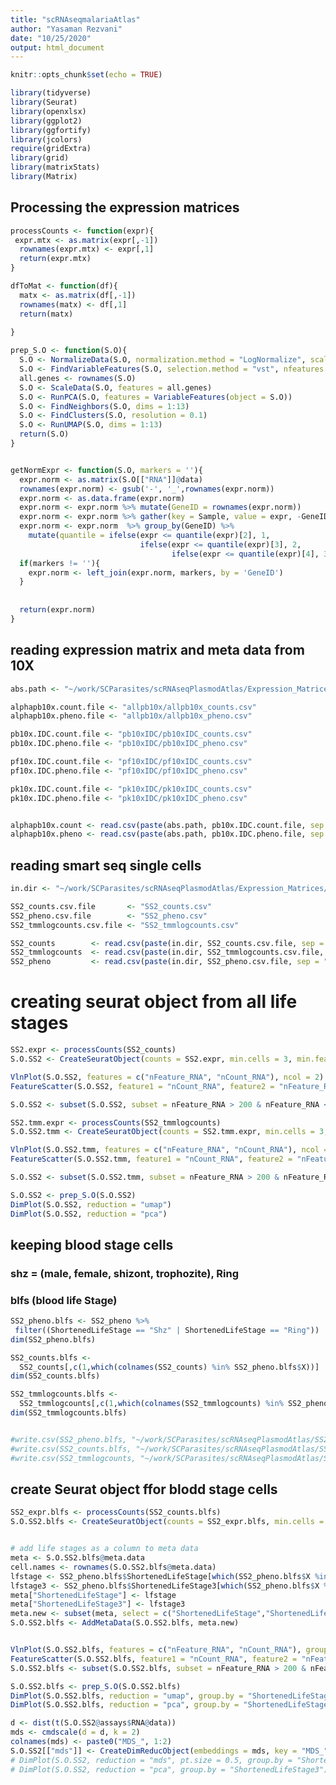 ```yaml
---
title: "scRNAseqmalariaAtlas"
author: "Yasaman Rezvani"
date: "10/25/2020"
output: html_document
---
```


```r
knitr::opts_chunk$set(echo = TRUE)
```


```r
library(tidyverse)
library(Seurat)
library(openxlsx)
library(ggplot2)
library(ggfortify)
library(jcolors)
require(gridExtra)
library(grid)
library(matrixStats)
library(Matrix)
```

## Processing the expression matrices 
```r
processCounts <- function(expr){
 expr.mtx <- as.matrix(expr[,-1])
  rownames(expr.mtx) <- expr[,1]
  return(expr.mtx) 
}

dfToMat <- function(df){
  matx <- as.matrix(df[,-1])
  rownames(matx) <- df[,1]
  return(matx)
  
}

prep_S.O <- function(S.O){
  S.O <- NormalizeData(S.O, normalization.method = "LogNormalize", scale.factor = 10000)
  S.O <- FindVariableFeatures(S.O, selection.method = "vst", nfeatures = 2000)
  all.genes <- rownames(S.O)
  S.O <- ScaleData(S.O, features = all.genes)
  S.O <- RunPCA(S.O, features = VariableFeatures(object = S.O))
  S.O <- FindNeighbors(S.O, dims = 1:13)
  S.O <- FindClusters(S.O, resolution = 0.1)
  S.O <- RunUMAP(S.O, dims = 1:13)
  return(S.O)
}


getNormExpr <- function(S.O, markers = ''){
  expr.norm <- as.matrix(S.O[["RNA"]]@data)
  rownames(expr.norm) <- gsub('-', '_',rownames(expr.norm))
  expr.norm <- as.data.frame(expr.norm) 
  expr.norm <- expr.norm %>% mutate(GeneID = rownames(expr.norm))
  expr.norm <- expr.norm %>% gather(key = Sample, value = expr, -GeneID)
  expr.norm <- expr.norm  %>% group_by(GeneID) %>% 
    mutate(quantile = ifelse(expr <= quantile(expr)[2], 1, 
                             ifelse(expr <= quantile(expr)[3], 2, 
                                    ifelse(expr <= quantile(expr)[4], 3,4))))
  if(markers != ''){
    expr.norm <- left_join(expr.norm, markers, by = 'GeneID')
  }
  
  
  return(expr.norm)
}

```

## reading expression matrix and meta data from 10X  

```r
abs.path <- "~/work/SCParasites/scRNAseqPlasmodAtlas/Expression_Matrices/10X/"

alphapb10x.count.file <- "allpb10x/allpb10x_counts.csv"
alphapb10x.pheno.file <- "allpb10x/allpb10x_pheno.csv"

pb10x.IDC.count.file <- "pb10xIDC/pb10xIDC_counts.csv"
pb10x.IDC.pheno.file <- "pb10xIDC/pb10xIDC_pheno.csv"

pf10x.IDC.count.file <- "pf10xIDC/pf10xIDC_counts.csv"
pf10x.IDC.pheno.file <- "pf10xIDC/pf10xIDC_pheno.csv"

pk10x.IDC.count.file <- "pk10xIDC/pk10xIDC_counts.csv"
pk10x.IDC.pheno.file <- "pk10xIDC/pk10xIDC_pheno.csv"


alphapb10x.count <- read.csv(paste(abs.path, pb10x.IDC.count.file, sep = ""))
alphapb10x.pheno <- read.csv(paste(abs.path, pb10x.IDC.pheno.file, sep = ""))


```

## reading smart seq single cells 

```r

in.dir <- "~/work/SCParasites/scRNAseqPlasmodAtlas/Expression_Matrices/Smartseq2/"

SS2_counts.csv.file       <- "SS2_counts.csv"
SS2_pheno.csv.file        <- "SS2_pheno.csv"
SS2_tmmlogcounts.csv.file <- "SS2_tmmlogcounts.csv"

SS2_counts        <- read.csv(paste(in.dir, SS2_counts.csv.file, sep = ""))
SS2_tmmlogcounts  <- read.csv(paste(in.dir, SS2_tmmlogcounts.csv.file, sep = ""))
SS2_pheno         <- read.csv(paste(in.dir, SS2_pheno.csv.file, sep = "")) 

```

# creating seurat object from all life stages 
```r

SS2.expr <- processCounts(SS2_counts)
S.O.SS2 <- CreateSeuratObject(counts = SS2.expr, min.cells = 3, min.features = 200)

VlnPlot(S.O.SS2, features = c("nFeature_RNA", "nCount_RNA"), ncol = 2)
FeatureScatter(S.O.SS2, feature1 = "nCount_RNA", feature2 = "nFeature_RNA")

S.O.SS2 <- subset(S.O.SS2, subset = nFeature_RNA > 200 & nFeature_RNA < 3000)


```

```r

SS2.tmm.expr <- processCounts(SS2_tmmlogcounts)
S.O.SS2.tmm <- CreateSeuratObject(counts = SS2.tmm.expr, min.cells = 3, min.features = 200)

VlnPlot(S.O.SS2.tmm, features = c("nFeature_RNA", "nCount_RNA"), ncol = 2)
FeatureScatter(S.O.SS2.tmm, feature1 = "nCount_RNA", feature2 = "nFeature_RNA")

S.O.SS2 <- subset(S.O.SS2.tmm, subset = nFeature_RNA > 200 & nFeature_RNA < 3000)

```





```r
S.O.SS2 <- prep_S.O(S.O.SS2)
DimPlot(S.O.SS2, reduction = "umap")
DimPlot(S.O.SS2, reduction = "pca")
```




## keeping blood stage cells
### shz = (male, female, shizont, trophozite),  Ring 
### blfs (blood life Stage)

```r
SS2_pheno.blfs <- SS2_pheno %>%
 filter((ShortenedLifeStage == "Shz" | ShortenedLifeStage == "Ring"))
dim(SS2_pheno.blfs)

SS2_counts.blfs <- 
  SS2_counts[,c(1,which(colnames(SS2_counts) %in% SS2_pheno.blfs$X))]
dim(SS2_counts.blfs)

SS2_tmmlogcounts.blfs <- 
  SS2_tmmlogcounts[,c(1,which(colnames(SS2_tmmlogcounts) %in% SS2_pheno.blfs$X))]
dim(SS2_tmmlogcounts.blfs)


#write.csv(SS2_pheno.blfs, "~/work/SCParasites/scRNAseqPlasmodAtlas/SS2_pheno_blood_stage.csv", row.names = FALSE)
#write.csv(SS2_counts.blfs, "~/work/SCParasites/scRNAseqPlasmodAtlas/SS2_counts_blood_stage.csv", row.names = FALSE)
#write.csv(SS2_tmmlogcounts, "~/work/SCParasites/scRNAseqPlasmodAtlas/SS2_tmmlogcounts_blood_stage.csv", row.names = FALSE)
```


## create Seurat object ffor blodd stage cells 

```r

SS2_expr.blfs <- processCounts(SS2_counts.blfs)
S.O.SS2.blfs <- CreateSeuratObject(counts = SS2_expr.blfs, min.cells = 3, min.features = 200)


# add life stages as a column to meta data 
meta <- S.O.SS2.blfs@meta.data
cell.names <- rownames(S.O.SS2.blfs@meta.data)
lfstage <- SS2_pheno.blfs$ShortenedLifeStage[which(SS2_pheno.blfs$X %in% cell.names)] 
lfstage3 <- SS2_pheno.blfs$ShortenedLifeStage3[which(SS2_pheno.blfs$X %in% cell.names)]
meta["ShortenedLifeStage"] <- lfstage
meta["ShortenedLifeStage3"] <- lfstage3
meta.new <- subset(meta, select = c("ShortenedLifeStage","ShortenedLifeStage3" ))
S.O.SS2.blfs <- AddMetaData(S.O.SS2.blfs, meta.new)


VlnPlot(S.O.SS2.blfs, features = c("nFeature_RNA", "nCount_RNA"), group.by = "ShortenedLifeStage3", ncol = 2)
FeatureScatter(S.O.SS2.blfs, feature1 = "nCount_RNA", feature2 = "nFeature_RNA",  group.by = "ShortenedLifeStage3")
S.O.SS2.blfs <- subset(S.O.SS2.blfs, subset = nFeature_RNA > 200 & nFeature_RNA < 3000)

```

```r
S.O.SS2.blfs <- prep_S.O(S.O.SS2.blfs)
DimPlot(S.O.SS2.blfs, reduction = "umap", group.by = "ShortenedLifeStage3")
DimPlot(S.O.SS2.blfs, reduction = "pca", group.by = "ShortenedLifeStage3")
```


```r
d <- dist(t(S.O.SS2@assays$RNA@data))
mds <- cmdscale(d = d, k = 2)
colnames(mds) <- paste0("MDS_", 1:2)
S.O.SS2[["mds"]] <- CreateDimReducObject(embeddings = mds, key = "MDS_", assay = DefaultAssay(S.O.SS2))
# DimPlot(S.O.SS2, reduction = "mds", pt.size = 0.5, group.by = "ShortenedLifeStage3")
# DimPlot(S.O.SS2, reduction = "pca", group.by = "ShortenedLifeStage3")
```
```r



```

